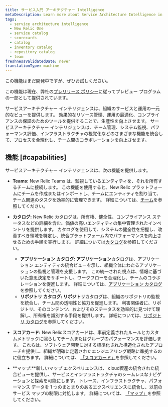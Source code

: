 ```yaml
---
title: サービス入門 アーキテクチャー Intelligence
metaDescription: Learn more about Service Architecture Intelligence in New Relic One.
tags:
  - service architecture intelligence
  - New Relic One
  - service catalog
  - scorecards
  - catalog
  - inventory catalog
  - repository catalog
  - team
freshnessValidatedDate: never
translationType: machine
---
```


<Callout title="プレビュー">
  この機能はまだ開発中ですが、ぜひお試しください。

  この機能は現在、弊社の[プレリリース ポリシー](/docs/licenses/license-information/referenced-policies/new-relic-pre-release-policy)に従ってプレビュー プログラムの一部として提供されています。
</Callout>

サービスアーキテクチャー インテリジェンスは、組織のサービスと運用の一元的なビューを提供します。 効果的なリソース管理、運用の最適化、コンプライアンスの保証のためのツールを提供することで、生産性を向上させます。 サービスアーキテクチャー インテリジェンスは、チーム管理、システム監視、パフォーマンス評価、インフラストラクチャの視覚化などのさまざまな機能を統合して、プロセスを合理化し、チーム間のコラボレーションを向上させます。

## 機能 [#capabilities]

サービスアーキテクチャー インテリジェンスは、次の機能を提供します。

* **Teams:** New Relic Teams は、監視しているエンティティを、それを所有するチームに接続します。 この機能を使用すると、New Relic プラットフォームにチームを作成またはインポートし、チームにエンティティを割り当て、チーム関連のタスクを効率的に管理できます。 詳細については、[チーム](/docs/service-architecture-intelligence/teams/teams)を参照してください。

* **カタログ:** New Relic カタログは、所有権、健全性、コンプライアンス ステータスなどの詳細を含む、価値の高いエンティティの集中管理されたインベントリを提供します。 カタログを使用して、システムの健全性を把握し、改善すべき領域を特定し、統合プラットフォーム内でパフォーマンスを向上させるための手順を実行します。 詳細については[カタログ](/docs/service-architecture-intelligence/catalogs/catalogs)を参照してください。

  * **アプリケーション カタログ: アプリケーション**カタログは、アプリケーション エンティティの統合ビューを示し、組織全体にわたるアプリケーションの監視と管理を支援します。 この統一された視点は、情報に基づいた意思決定をサポートし、ワークフローを合理化し、チームのコラボレーションを促進します。 詳細については、[アプリケーション カタログ](/docs/service-architecture-intelligence/catalogs/applications-catalog)を参照してください。
  * **リポジトリ カタログ: リポジトリ**カタログは、組織のリポジトリの監視を統合し、チーム間の透明性と協力を促進します。 利害関係者に、リポジトリ、そのコンテンツ、およびそのステータスを効率的に見つけて理解し、所有権を識別する手段を提供します。 詳細については、[リポジトリ カタログ](/docs/service-architecture-intelligence/catalogs/repositoryCatalog)を参照してください。

* **スコアカード:** New Relicスコアカードは、事前定義されたルールとカスタムメトリックに照らしてチームまたはグループのパフォーマンスを評価します。 これらは、ソフトウェア開発に対する標準化された構造化されたアプローチを提供し、組織が明確に定義されたエンジニアリング戦略に準拠するのに役立ちます。 詳細については、 [「スコアカード」](/docs/service-architecture-intelligence/scorecards/getting-started)を参照してください。

* **マップ:**新しいマップ エクスペリエンスは、 cloud資産の統合された統合ビューを提供し、サービスとインフラストラクチャのシームレスなナビゲーションと探索を可能にします。 トレース、インフラストラクチャ、パフォーマンス データを 1 つのまとまりのあるエクスペリエンスに統合し、以前のサービス マップの制限に対処します。 詳細については、 [「マップ」](/docs/service-architecture-intelligence/maps/advanced-maps)を参照してください。